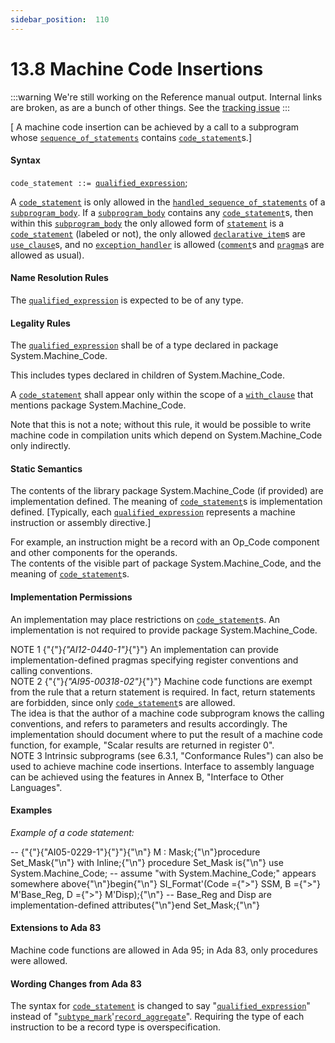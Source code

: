---
sidebar_position:  110
---

# 13.8 Machine Code Insertions

:::warning
We're still working on the Reference manual output.  Internal links are broken,
as are a bunch of other things.
See the [tracking issue](https://github.com/ada-lang-io/ada-lang-io/issues/20)
:::


<p>[ A machine code insertion can be achieved by a call to a subprogram whose <code><a href="../AA-5/AA-5.1#S0166">sequence_of_statements</a></code> contains <code><a href="../AA-13/AA-13.8#S0357">code_statement</a></code>s.] <br /></p>


#### Syntax

<p><code>code_statement</code><a id="S0357"></a><code> ::= </code><code><a href="../AA-4/AA-4.7#S0163">qualified_expression</a></code>;<br /></p>

<p>A <code><a href="../AA-13/AA-13.8#S0357">code_statement</a></code> is only allowed in the <code><a href="../AA-11/AA-11.2#S0304">handled_sequence_of_statements</a></code> of a <code><a href="../AA-6/AA-6.3#S0216">subprogram_body</a></code>. If a <code><a href="../AA-6/AA-6.3#S0216">subprogram_body</a></code> contains any <code><a href="../AA-13/AA-13.8#S0357">code_statement</a></code>s, then within this <code><a href="../AA-6/AA-6.3#S0216">subprogram_body</a></code> the only allowed form of <code><a href="../AA-5/AA-5.1#S0167">statement</a></code> is a <code><a href="../AA-13/AA-13.8#S0357">code_statement</a></code> (labeled or not), the only allowed <code><a href="../AA-3/AA-3.11#S0087">declarative_item</a></code>s are <code><a href="../AA-8/AA-8.4#S0235">use_clause</a></code>s, and no <code><a href="../AA-11/AA-11.2#S0305">exception_handler</a></code> is allowed (<code><a href="../AA-2/AA-2.7#S0018">comment</a></code>s and <code><a href="../AA-2/AA-2.8#S0019">pragma</a></code>s are allowed as usual). <br /></p>


#### Name Resolution Rules

<p>The <code><a href="../AA-4/AA-4.7#S0163">qualified_expression</a></code> is expected to be of any type. <br /></p>


#### Legality Rules

<p>The <code><a href="../AA-4/AA-4.7#S0163">qualified_expression</a></code> shall be of a type declared in package System.Machine_Code. <br /></p>

<Admonition type="aarm" aarm="ramification" title="Ramification: ">
<strong></strong>This includes types declared in children of System.Machine_Code. <br /></Admonition>

<p>A <code><a href="../AA-13/AA-13.8#S0357">code_statement</a></code> shall appear only within the scope of a <code><a href="../AA-10/AA-10.1#S0294">with_clause</a></code> that mentions package System.Machine_Code. <br /></p>

<Admonition type="aarm" aarm="ramification" title="Ramification: ">
<strong></strong>Note that this is not a note; without this rule, it would be possible to write machine code in compilation units which depend on System.Machine_Code only indirectly. <br /></Admonition>


#### Static Semantics

<p>The contents of the library package System.Machine_Code (if provided) are implementation defined. The meaning of <code><a href="../AA-13/AA-13.8#S0357">code_statement</a></code>s is implementation defined. [Typically, each <code><a href="../AA-4/AA-4.7#S0163">qualified_expression</a></code> represents a machine instruction or assembly directive.] <br /></p>

<Admonition type="aarm" aarm="discussion" title="Discussion: ">
<strong></strong>For example, an instruction might be a record with an Op_Code component and other components for the operands. <br /></Admonition>

<Admonition type="aarm" aarm="implementation-defined" title="Implementation defined: ">
<strong></strong>The contents of the visible part of package System.Machine_Code, and the meaning of <code><a href="../AA-13/AA-13.8#S0357">code_statement</a></code>s.<br /></Admonition>


#### Implementation Permissions

<p>An implementation may place restrictions on <code><a href="../AA-13/AA-13.8#S0357">code_statement</a></code>s. An implementation is not required to provide package System.Machine_Code. <br /></p>

<Admonition type="aarm" aarm="note" title="Note: ">
NOTE 1   {"{"}<em>{"AI12-0440-1"}</em>{"}"} An implementation can provide implementation-defined pragmas specifying register conventions and calling conventions.<br /></Admonition>

<Admonition type="aarm" aarm="note" title="Note: ">
NOTE 2   {"{"}<em>{"AI95-00318-02"}</em>{"}"} Machine code functions are exempt from the rule that a return statement is required. In fact, return statements are forbidden, since only <code><a href="../AA-13/AA-13.8#S0357">code_statement</a></code>s are allowed. <br /></Admonition>

<Admonition type="aarm" aarm="discussion" title="Discussion: ">
<strong></strong>The idea is that the author of a machine code subprogram knows the calling conventions, and refers to parameters and results accordingly. The implementation should document where to put the result of a machine code function, for example, "Scalar results are returned in register 0". <br /></Admonition>

<Admonition type="aarm" aarm="note" title="Note: ">
NOTE 3   Intrinsic subprograms (see 6.3.1, "Conformance Rules") can also be used to achieve machine code insertions. Interface to assembly language can be achieved using the features in Annex B, "Interface to Other Languages". <br /></Admonition>


#### Examples

<p><em>Example of a code statement:</em> <br /></p>

<CodeBlock>
--  {"{"}{"AI05-0229-1"}{"}"}{"\n"} M : Mask;{"\n"}procedure Set_Mask{"\n"}  with Inline;{"\n"}
procedure Set_Mask is{"\n"}  use System.Machine_Code; -- assume "with System.Machine_Code;" appears somewhere above{"\n"}begin{"\n"}  SI_Format'(Code ={">"} SSM, B ={">"} M'Base_Reg, D ={">"} M'Disp);{"\n"}  --  Base_Reg and Disp are implementation-defined attributes{"\n"}end Set_Mask;{"\n"}

</CodeBlock>

#### Extensions to Ada 83

<Admonition type="aarm" aarm="note" title="Note: ">
Machine code functions are allowed in Ada 95; in Ada 83, only procedures were allowed. <br /></Admonition>


#### Wording Changes from Ada 83

<Admonition type="aarm" aarm="note" title="Note: ">
The syntax for <code><a href="../AA-13/AA-13.8#S0357">code_statement</a></code> is changed to say "<code><a href="../AA-4/AA-4.7#S0163">qualified_expression</a></code>" instead of "<code><a href="../AA-3/AA-3.2#S0028">subtype_mark</a></code>'<code><a href="../AA-4/AA-4.3#S0107">record_aggregate</a></code>". Requiring the type of each instruction to be a record type is overspecification. <br /></Admonition>


